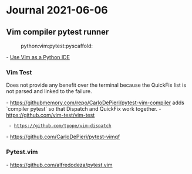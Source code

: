 = Journal 2021-06-06 =

== Vim compiler pytest runner ==
:python:vim:pytest:pyscaffold:

- [[http://liuchengxu.org/posts/use-vim-as-a-python-ide/|Use Vim as a Python IDE]]

=== Vim Test ===

Does not provide any benefit over the terminal because the QuickFix list is not
parsed and linked to the failure.

{{{ vim
packadd vim-test
packadd vim-compiler-pytest
let test#enabled_runners = ["python#pytest"]
let g:pytest_compiler_args = "--ff --junit-xml=junit.xml --vim-quickfix"
let g:test#strategy = 'dispatch'
let g:test#vim#term_position = "right"
compiler pytest
}}}

- https://githubmemory.com/repo/CarloDePieri/pytest-vim-compiler adds `compiler pytest` so that Dispatch and QuickFix work together.
- [[https://github.com/vim-test/vim-test]]
  - [[https://github.com/tpope/vim-dispatch]]
- https://github.com/CarloDePieri/pytest-vimqf

=== Pytest.vim ===

- https://github.com/alfredodeza/pytest.vim


